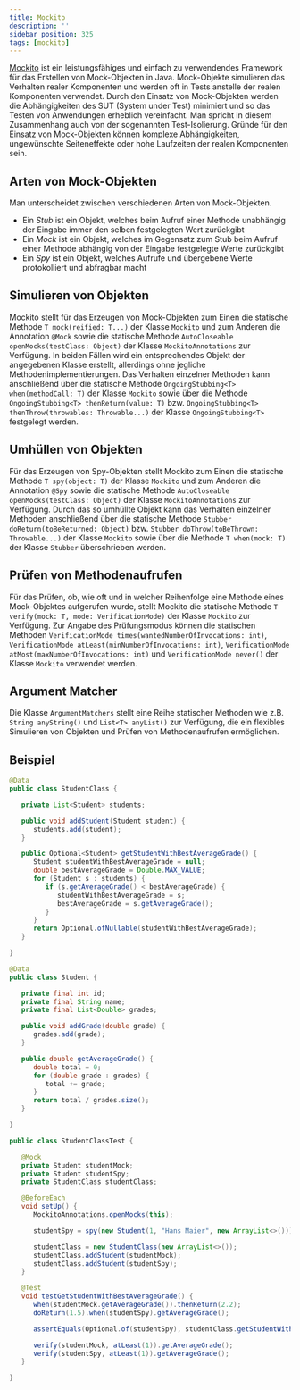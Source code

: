 ```yaml
---
title: Mockito
description: ''
sidebar_position: 325
tags: [mockito]
---
```



[Mockito](https://site.mockito.org/) ist ein leistungsfähiges und einfach zu
verwendendes Framework für das Erstellen von Mock-Objekten in Java. Mock-Objekte
simulieren das Verhalten realer Komponenten und werden oft in Tests anstelle der
realen Komponenten verwendet. Durch den Einsatz von Mock-Objekten werden die
Abhängigkeiten des SUT (System under Test) minimiert und so das Testen von
Anwendungen erheblich vereinfacht. Man spricht in diesem Zusammenhang auch von
der sogenannten Test-Isolierung. Gründe für den Einsatz von Mock-Objekten können
komplexe Abhängigkeiten, ungewünschte Seiteneffekte oder hohe Laufzeiten der
realen Komponenten sein.

## Arten von Mock-Objekten

Man unterscheidet zwischen verschiedenen Arten von Mock-Objekten.

- Ein _Stub_ ist ein Objekt, welches beim Aufruf einer Methode unabhängig der
  Eingabe immer den selben festgelegten Wert zurückgibt
- Ein _Mock_ ist ein Objekt, welches im Gegensatz zum Stub beim Aufruf einer
  Methode abhängig von der Eingabe festgelegte Werte zurückgibt
- Ein _Spy_ ist ein Objekt, welches Aufrufe und übergebene Werte protokolliert
  und abfragbar macht

## Simulieren von Objekten

Mockito stellt für das Erzeugen von Mock-Objekten zum Einen die statische
Methode `T mock(reified: T...)` der Klasse `Mockito` und zum Anderen die
Annotation `@Mock` sowie die statische Methode
`AutoCloseable openMocks(testClass: Object)` der Klasse `MockitoAnnotations` zur
Verfügung. In beiden Fällen wird ein entsprechendes Objekt der angegebenen
Klasse erstellt, allerdings ohne jegliche Methodenimplementierungen. Das
Verhalten einzelner Methoden kann anschließend über die statische Methode
`OngoingStubbing<T> when(methodCall: T)` der Klasse `Mockito` sowie über die
Methode `OngoingStubbing<T> thenReturn(value: T)` bzw.
`OngoingStubbing<T> thenThrow(throwables: Throwable...)` der Klasse
`OngoingStubbing<T>` festgelegt werden.

## Umhüllen von Objekten

Für das Erzeugen von Spy-Objekten stellt Mockito zum Einen die statische Methode
`T spy(object: T)` der Klasse `Mockito` und zum Anderen die Annotation `@Spy`
sowie die statische Methode `AutoCloseable openMocks(testClass: Object)` der
Klasse `MockitoAnnotations` zur Verfügung. Durch das so umhüllte Objekt kann das
Verhalten einzelner Methoden anschließend über die statische Methode
`Stubber doReturn(toBeReturned: Object)` bzw.
`Stubber doThrow(toBeThrown: Throwable...)` der Klasse `Mockito` sowie über die
Methode `T when(mock: T)` der Klasse `Stubber` überschrieben werden.

## Prüfen von Methodenaufrufen

Für das Prüfen, ob, wie oft und in welcher Reihenfolge eine Methode eines
Mock-Objektes aufgerufen wurde, stellt Mockito die statische Methode
`T verify(mock: T, mode: VerificationMode)` der Klasse `Mockito` zur Verfügung.
Zur Angabe des Prüfungsmodus können die statischen Methoden
`VerificationMode times(wantedNumberOfInvocations: int)`,
`VerificationMode atLeast(minNumberOfInvocations: int)`,
`VerificationMode atMost(maxNumberOfInvocations: int)` und
`VerificationMode never()` der Klasse `Mockito` verwendet werden.

## Argument Matcher

Die Klasse `ArgumentMatchers` stellt eine Reihe statischer Methoden wie z.B.
`String anyString()` und `List<T> anyList()` zur Verfügung, die ein flexibles
Simulieren von Objekten und Prüfen von Methodenaufrufen ermöglichen.

## Beispiel

<Tabs>
  <TabItem value="a" label="Zu testende Klasse" default>

```java title="StudentClass.java" showLineNumbers
@Data
public class StudentClass {

   private List<Student> students;

   public void addStudent(Student student) {
      students.add(student);
   }

   public Optional<Student> getStudentWithBestAverageGrade() {
      Student studentWithBestAverageGrade = null;
      double bestAverageGrade = Double.MAX_VALUE;
      for (Student s : students) {
         if (s.getAverageGrade() < bestAverageGrade) {
            studentWithBestAverageGrade = s;
            bestAverageGrade = s.getAverageGrade();
         }
      }
      return Optional.ofNullable(studentWithBestAverageGrade);
   }

}
```

  </TabItem>
  <TabItem value="b" label="Zu simulierende Klasse">

```java title="Student.java" showLineNumbers
@Data
public class Student {

   private final int id;
   private final String name;
   private final List<Double> grades;

   public void addGrade(double grade) {
      grades.add(grade);
   }

   public double getAverageGrade() {
      double total = 0;
      for (double grade : grades) {
         total += grade;
      }
      return total / grades.size();
   }

}
```

  </TabItem>
  <TabItem value="c" label="Testklasse">

```java title="StudentClassTest.java" showLineNumbers
public class StudentClassTest {

   @Mock
   private Student studentMock;
   private Student studentSpy;
   private StudentClass studentClass;

   @BeforeEach
   void setUp() {
      MockitoAnnotations.openMocks(this);

      studentSpy = spy(new Student(1, "Hans Maier", new ArrayList<>()));

      studentClass = new StudentClass(new ArrayList<>());
      studentClass.addStudent(studentMock);
      studentClass.addStudent(studentSpy);
   }

   @Test
   void testGetStudentWithBestAverageGrade() {
      when(studentMock.getAverageGrade()).thenReturn(2.2);
      doReturn(1.5).when(studentSpy).getAverageGrade();

      assertEquals(Optional.of(studentSpy), studentClass.getStudentWithBestAverageGrade());

      verify(studentMock, atLeast(1)).getAverageGrade();
      verify(studentSpy, atLeast(1)).getAverageGrade();
   }

}
```

  </TabItem>
</Tabs>
